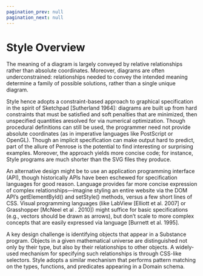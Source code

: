 ```yaml
---
pagination_prev: null
pagination_next: null
---
```


# Style Overview

The meaning of a diagram is largely conveyed by relative relationships rather than absolute coordinates. Moreover, diagrams are often underconstrained: relationships needed to convey the intended meaning determine a family of possible solutions, rather than a single unique diagram.

Style hence adopts a constraint-based approach to graphical specification in the spirit of Sketchpad [Sutherland 1964]: diagrams are built up from hard constraints that must be satisfied and soft penalties that are minimized, then unspecified quantities aresolved for via numerical optimization. Though procedural definitions can still be used, the programmer need not provide absolute coordinates (as in imperative languages like PostScript or OpenGL). Though an implicit specification can make output hard to predict, part of the allure of Penrose is the potential to find interesting or surprising examples. Moreover, the approach yields more concise code; for instance, Style programs are much shorter than the SVG files they produce.

An alternative design might be to use an application programming interface (API), though historically APIs have been eschewed for specification languages for good reason. Language provides far more concise expression of complex relationships—imagine styling an entire website via the DOM API’s getElementById() and setStyle() methods, versus a few short lines of CSS. Visual programming languages (like LabView [Elliott et al. 2007] or Grasshopper [McNeel et al . 2010]) might suffice for basic specifications (e.g., vectors should be drawn as arrows), but don’t scale to more complex concepts that are easily expressed via language [Burnett et al. 1995].

A key design challenge is identifying objects that appear in a Substance program. Objects in a given mathematical universe are distinguished not only by their type, but also by their relationships to other objects. A widely-used mechanism for specifying such relationships is through CSS-like selectors. Style adopts a similar mechanism that performs pattern matching on the types, functions, and predicates appearing in a Domain schema.
